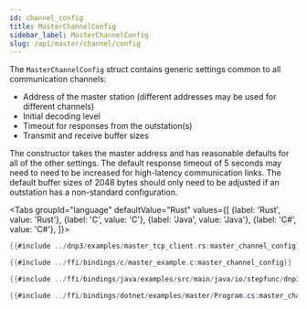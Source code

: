 ```yaml
---
id: channel_config
title: MasterChannelConfig
sidebar_label: MasterChannelConfig
slug: /api/master/channel/config
---
```



The `MasterChannelConfig` struct contains generic settings common to all communication channels:

* Address of the master station (different addresses may be used for different channels)
* Initial decoding level
* Timeout for responses from the outstation(s)
* Transmit and receive buffer sizes

The constructor takes the master address and has reasonable defaults for all of the other settings. The default response timeout of 5 seconds
may need to need to be increased for high-latency communication links.  The default buffer sizes of 2048 bytes should only need to be adjusted
if an outstation has a non-standard configuration.

<Tabs
groupId="language"
defaultValue="Rust"
values={[
{label: 'Rust', value: 'Rust'},
{label: 'C', value: 'C'},
{label: 'Java', value: 'Java'},
{label: 'C#', value: 'C#'},
]}>
<TabItem value="Rust">

```rust
{{#include ../dnp3/examples/master_tcp_client.rs:master_channel_config}}
```

</TabItem>
<TabItem value="C">

```c
{{#include ../ffi/bindings/c/master_example.c:master_channel_config}}
```

</TabItem>
<TabItem value="Java">

```java
{{#include ../ffi/bindings/java/examples/src/main/java/io/stepfunc/dnp3/examples/MasterExample.java:master_channel_config}}
```

</TabItem>
<TabItem value="C#">

```csharp
{{#include ../ffi/bindings/dotnet/examples/master/Program.cs:master_channel_config}}
```

</TabItem>
</Tabs>



